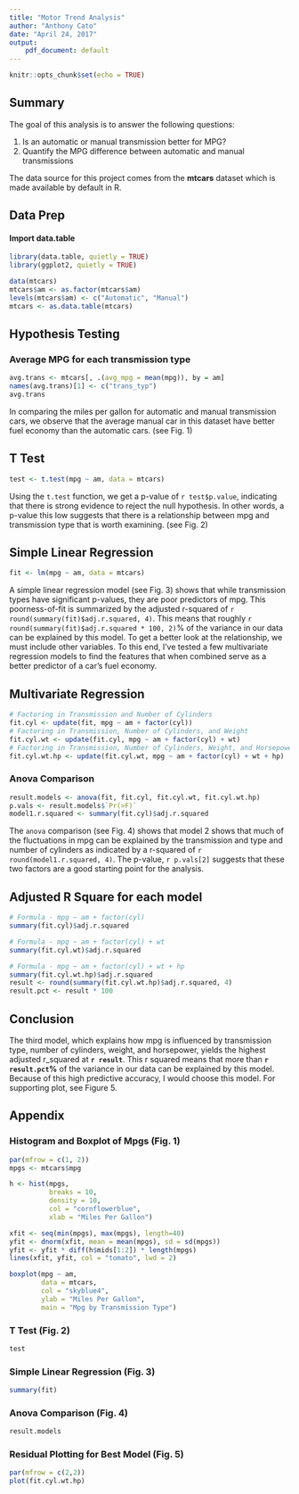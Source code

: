 ```yaml
---
title: "Motor Trend Analysis"
author: "Anthony Cato"
date: "April 24, 2017"
output: 
    pdf_document: default
---
```


```r
knitr::opts_chunk$set(echo = TRUE)
```

## Summary
The goal of this analysis is to answer the following questions: 

1. Is an automatic or manual transmission better for MPG?  
2. Quantify the MPG difference between automatic and manual transmissions

The data source for this project comes from the **mtcars** dataset which is made available by default in R.

## Data Prep

#### Import data.table
```r
library(data.table, quietly = TRUE)
library(ggplot2, quietly = TRUE)
```

```r
data(mtcars)
mtcars$am <- as.factor(mtcars$am)
levels(mtcars$am) <- c("Automatic", "Manual")
mtcars <- as.data.table(mtcars)
```

## Hypothesis Testing

### Average MPG for each transmission type
```r
avg.trans <- mtcars[, .(avg_mpg = mean(mpg)), by = am]
names(avg.trans)[1] <- c("trans_typ")
avg.trans
```
In comparing the miles per gallon for automatic and manual transmission cars, we observe that the average manual car in this dataset have better fuel economy than the automatic cars. (see Fig. 1)

## T Test
```r
test <- t.test(mpg ~ am, data = mtcars)
```
Using the ```t.test``` function, we get a p-value of `r test$p.value`, indicating that there is strong evidence to reject the null hypothesis. In other words, a p-value this low suggests that there is a relationship between mpg and transmission type that is worth examining. (see Fig. 2)

## Simple Linear Regression
```r
fit <- lm(mpg ~ am, data = mtcars)
```

A simple linear regression model (see Fig. 3) shows that while transmission types have significant p-values, they are poor predictors of mpg. This poorness-of-fit is summarized by the adjusted r-squared of ```r round(summary(fit)$adj.r.squared, 4)```. This means that roughly ```r round(summary(fit)$adj.r.squared * 100, 2)```% of the variance in our data can be explained by this model. To get a better look at the relationship, we must include other variables. To this end, I've tested a few multivariate regression models to find the features that when combined serve as a better predictor of a car's fuel economy.

## Multivariate Regression
```r
# Factoring in Transmission and Number of Cylinders
fit.cyl <- update(fit, mpg ~ am + factor(cyl))
# Factoring in Transmission, Number of Cylinders, and Weight
fit.cyl.wt <- update(fit.cyl, mpg ~ am + factor(cyl) + wt)
# Factoring in Transmission, Number of Cylinders, Weight, and Horsepower
fit.cyl.wt.hp <- update(fit.cyl.wt, mpg ~ am + factor(cyl) + wt + hp)
```

### Anova Comparison
```r
result.models <- anova(fit, fit.cyl, fit.cyl.wt, fit.cyl.wt.hp)
p.vals <- result.models$`Pr(>F)`
model1.r.squared <- summary(fit.cyl)$adj.r.squared
```

The ```anova``` comparison (see Fig. 4) shows that model 2 shows that much of the fluctuations in mpg can be explained by the transmission and type and number of cylinders as indicated by a r-squared of ```r round(model1.r.squared, 4)```. The p-value, ```r p.vals[2]``` suggests that these two factors are a good starting point for the analysis.

## Adjusted R Square for each model
```r
# Formula - mpg ~ am + factor(cyl)
summary(fit.cyl)$adj.r.squared

# Formula - mpg ~ am + factor(cyl) + wt
summary(fit.cyl.wt)$adj.r.squared

# Formula - mpg ~ am + factor(cyl) + wt + hp
summary(fit.cyl.wt.hp)$adj.r.squared
result <- round(summary(fit.cyl.wt.hp)$adj.r.squared, 4)
result.pct <- result * 100
```

## Conclusion
The third model, which explains how mpg is influenced by transmission type, number of cylinders, weight, and horsepower, yields the highest adjusted r_squared at **`r result`**. This r squared means that more than **`r result.pct`%** of the variance in our data can be explained by this model. Because of this high predictive accuracy, I would choose this model. For supporting plot, see Figure 5. 

## Appendix

### Histogram and Boxplot of Mpgs (Fig. 1)
```r
par(mfrow = c(1, 2))
mpgs <- mtcars$mpg

h <- hist(mpgs,
          breaks = 10,
          density = 10,
          col = "cornflowerblue",
          xlab = "Miles Per Gallon")

xfit <- seq(min(mpgs), max(mpgs), length=40) 
yfit <- dnorm(xfit, mean = mean(mpgs), sd = sd(mpgs)) 
yfit <- yfit * diff(h$mids[1:2]) * length(mpgs) 
lines(xfit, yfit, col = "tomato", lwd = 2)

boxplot(mpg ~ am,
        data = mtcars,
        col = "skyblue4",
        ylab = "Miles Per Gallon",
        main = "Mpg by Transmission Type")

```

### T Test (Fig. 2)
```r
test
```

### Simple Linear Regression (Fig. 3)
```r
summary(fit)
```

### Anova Comparison (Fig. 4)
```r
result.models
```

### Residual Plotting for Best Model (Fig. 5)
```r
par(mfrow = c(2,2))
plot(fit.cyl.wt.hp)
```

